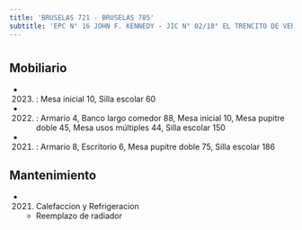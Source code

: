 ```yaml
---
title: 'BRUSELAS 721 - BRUSELAS 785'
subtitle: 'EPC N° 16 JOHN F. KENNEDY - JIC N° 02/18° EL TRENCITO DE VERSALLES - CECIE N° 18 - EPC N° 25 ESTADOS UNIDOS DE AMERICA'
---
```


#


## Mobiliario

*  (2023) : Mesa inicial 10, Silla escolar 60 

*  (2022) : Armario 4, Banco largo comedor 88, Mesa inicial 10, Mesa pupitre doble 45, Mesa usos múltiples 44, Silla escolar 150 

*  (2021) : Armario 8, Escritorio 6, Mesa pupitre doble 75, Silla escolar 186 





## Mantenimiento

*  (2021) Calefaccion y Refrigeracion 
    + Reemplazo de radiador



